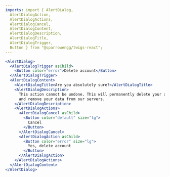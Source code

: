 ```yaml
---
imports: import { AlertDialog,
  AlertDialogAction,
  AlertDialogActions,
  AlertDialogCancel,
  AlertDialogContent,
  AlertDialogDescription,
  AlertDialogTitle,
  AlertDialogTrigger,
  Button } from "@sparrowengg/twigs-react";
---
```


```jsx live play=alert-dialog
<AlertDialog>
  <AlertDialogTrigger asChild>
    <Button color="error">Delete account</Button>
  </AlertDialogTrigger>
  <AlertDialogContent>
    <AlertDialogTitle>Are you absolutely sure?</AlertDialogTitle>
    <AlertDialogDescription>
      This action cannot be undone. This will permanently delete your account
      and remove your data from our servers.
    </AlertDialogDescription>
    <AlertDialogActions>
      <AlertDialogCancel asChild>
        <Button color="default" size="lg">
          Cancel
        </Button>
      </AlertDialogCancel>
      <AlertDialogAction asChild>
        <Button color="error" size="lg">
          Yes, delete account
        </Button>
      </AlertDialogAction>
    </AlertDialogActions>
  </AlertDialogContent>
</AlertDialog>
```